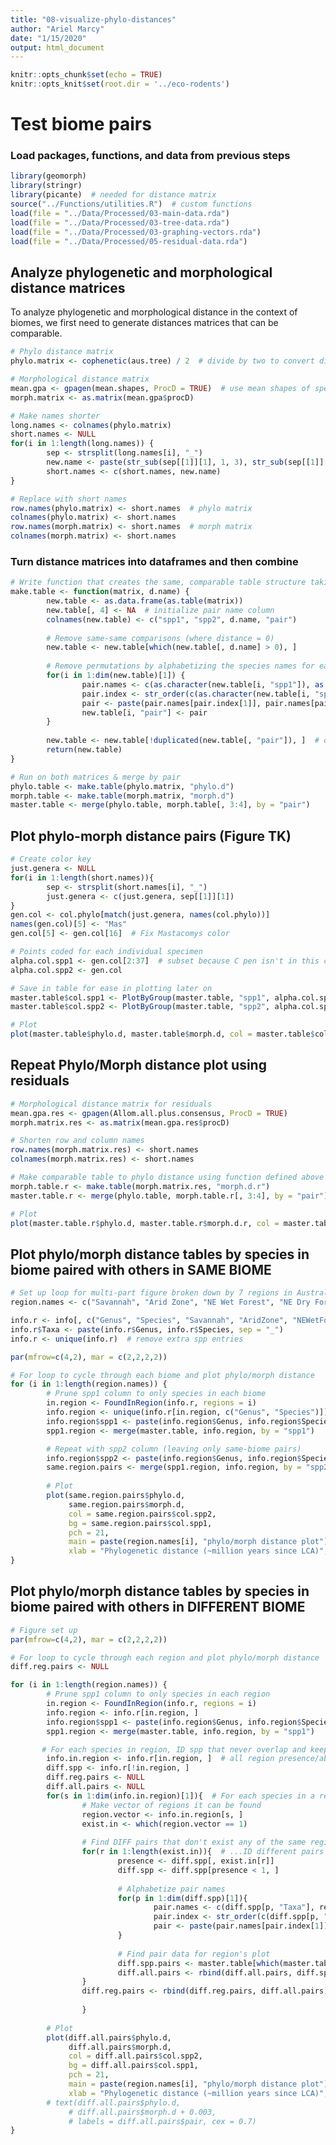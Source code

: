 ```yaml
---
title: "08-visualize-phylo-distances"
author: "Ariel Marcy"
date: "1/15/2020"
output: html_document
---
```


```r
knitr::opts_chunk$set(echo = TRUE)
knitr::opts_knit$set(root.dir = '../eco-rodents')
```

# Test biome pairs


### Load packages, functions, and data from previous steps
```r
library(geomorph)
library(stringr)
library(picante)  # needed for distance matrix
source("../Functions/utilities.R")  # custom functions
load(file = "../Data/Processed/03-main-data.rda")
load(file = "../Data/Processed/03-tree-data.rda")
load(file = "../Data/Processed/03-graphing-vectors.rda")
load(file = "../Data/Processed/05-residual-data.rda")
```

## Analyze phylogenetic and morphological distance matrices
To analyze phylogenetic and morphological distance in the context of biomes, we first need to generate distances matrices that can be comparable.
```r
# Phylo distance matrix
phylo.matrix <- cophenetic(aus.tree) / 2  # divide by two to convert distance to millions of years since Last Common Ancestor

# Morphological distance matrix
mean.gpa <- gpagen(mean.shapes, ProcD = TRUE)  # use mean shapes of species
morph.matrix <- as.matrix(mean.gpa$procD)

# Make names shorter
long.names <- colnames(phylo.matrix)
short.names <- NULL 
for(i in 1:length(long.names)) {
        sep <- strsplit(long.names[i], "_")
        new.name <- paste(str_sub(sep[[1]][1], 1, 3), str_sub(sep[[1]][2], 1, 3), sep = "_")
        short.names <- c(short.names, new.name)
}

# Replace with short names
row.names(phylo.matrix) <- short.names  # phylo matrix
colnames(phylo.matrix) <- short.names
row.names(morph.matrix) <- short.names  # morph matrix
colnames(morph.matrix) <- short.names
```

### Turn distance matrices into dataframes and then combine
```r
# Write function that creates the same, comparable table structure taking in the distance matrices from above, and the name for the distance in the matrix.
make.table <- function(matrix, d.name) {
        new.table <- as.data.frame(as.table(matrix))
        new.table[, 4] <- NA  # initialize pair name column
        colnames(new.table) <- c("spp1", "spp2", d.name, "pair")
        
        # Remove same-same comparisons (where distance = 0)
        new.table <- new.table[which(new.table[, d.name] > 0), ]
        
        # Remove permutations by alphabetizing the species names for each pair
        for(i in 1:dim(new.table)[1]) {
                pair.names <- c(as.character(new.table[i, "spp1"]), as.character(new.table[i, "spp2"]))
                pair.index <- str_order(c(as.character(new.table[i, "spp1"]), as.character(new.table[i, "spp2"])))
                pair <- paste(pair.names[pair.index[1]], pair.names[pair.index[2]], sep = "-")  # pair names in alpha order
                new.table[i, "pair"] <- pair
        }
        
        new.table <- new.table[!duplicated(new.table[, "pair"]), ]  # only unique pair combinations
        return(new.table)
}

# Run on both matrices & merge by pair
phylo.table <- make.table(phylo.matrix, "phylo.d")
morph.table <- make.table(morph.matrix, "morph.d")
master.table <- merge(phylo.table, morph.table[, 3:4], by = "pair")
```

## Plot phylo-morph distance pairs (Figure TK)
```r
# Create color key
just.genera <- NULL
for(i in 1:length(short.names)){
        sep <- strsplit(short.names[i], "_")
        just.genera <- c(just.genera, sep[[1]][1])
}
gen.col <- col.phylo[match(just.genera, names(col.phylo))]
names(gen.col)[5] <- "Mas"
gen.col[5] <- gen.col[16]  # Fix Mastacomys color

# Points coded for each individual specimen
alpha.col.spp1 <- gen.col[2:37]  # subset because C pen isn't in this col
alpha.col.spp2 <- gen.col

# Save in table for ease in plotting later on
master.table$col.spp1 <- PlotByGroup(master.table, "spp1", alpha.col.spp1)
master.table$col.spp2 <- PlotByGroup(master.table, "spp2", alpha.col.spp2)

# Plot
plot(master.table$phylo.d, master.table$morph.d, col = master.table$col.spp1, bg = master.table$col.spp2, pch = 21, xlab = "Phylogenetic distance (~million years since common ancestor)", ylab = "Morphological distance")
```

## Repeat Phylo/Morph distance plot using residuals
```r
# Morphological distance matrix for residuals
mean.gpa.res <- gpagen(Allom.all.plus.consensus, ProcD = TRUE)
morph.matrix.res <- as.matrix(mean.gpa.res$procD)

# Shorten row and column names
row.names(morph.matrix.res) <- short.names
colnames(morph.matrix.res) <- short.names

# Make comparable table to phylo distance using function defined above
morph.table.r <- make.table(morph.matrix.res, "morph.d.r")
master.table.r <- merge(phylo.table, morph.table.r[, 3:4], by = "pair")

# Plot
plot(master.table.r$phylo.d, master.table.r$morph.d.r, col = master.table$col.spp1, bg = master.table$col.spp2, pch = 21, xlab = "Phylogenetic distance (~million years since common ancestor)", ylab = "Morphological distance RESIDUALS")
```

## Plot phylo/morph distance tables by species in biome paired with others in SAME BIOME
```r
# Set up loop for multi-part figure broken down by 7 regions in Australia
region.names <- c("Savannah", "Arid Zone", "NE Wet Forest", "NE Dry Forest", "Pilbara", "South West", "South East")

info.r <- info[, c("Genus", "Species", "Savannah", "AridZone", "NEWetForest", "NEDryForest", "Pilbara", "SW", "SE")]  # Prune to only relevant metadata cols
info.r$Taxa <- paste(info.r$Genus, info.r$Species, sep = "_")
info.r <- unique(info.r)  # remove extra spp entries

par(mfrow=c(4,2), mar = c(2,2,2,2))

# For loop to cycle through each biome and plot phylo/morph distance 
for (i in 1:length(region.names)) {
        # Prune spp1 column to only species in each biome
        in.region <- FoundInRegion(info.r, regions = i)
        info.region <- unique(info.r[in.region, c("Genus", "Species")])
        info.region$spp1 <- paste(info.region$Genus, info.region$Species, sep = "_")
        spp1.region <- merge(master.table, info.region, by = "spp1")

        # Repeat with spp2 column (leaving only same-biome pairs)
        info.region$spp2 <- paste(info.region$Genus, info.region$Species, sep = "_")
        same.region.pairs <- merge(spp1.region, info.region, by = "spp2")
        
        # Plot
        plot(same.region.pairs$phylo.d, 
             same.region.pairs$morph.d, 
             col = same.region.pairs$col.spp2, 
             bg = same.region.pairs$col.spp1, 
             pch = 21,
             main = paste(region.names[i], "phylo/morph distance plot"),
             xlab = "Phylogenetic distance (~million years since LCA)",  ylab = "Morphological distance")
}
```

## Plot phylo/morph distance tables by species in biome paired with others in DIFFERENT BIOME
```r
# Figure set up
par(mfrow=c(4,2), mar = c(2,2,2,2))  

# For loop to cycle through each region and plot phylo/morph distance 
diff.reg.pairs <- NULL

for (i in 1:length(region.names)) {
        # Prune spp1 column to only species in each region
        in.region <- FoundInRegion(info.r, regions = i)
        info.region <- info.r[in.region, ]
        info.region$spp1 <- paste(info.region$Genus, info.region$Species, sep = "_")
        spp1.region <- merge(master.table, info.region, by = "spp1")

       # For each species in region, ID spp that never overlap and keep only those pairs (different region pairs)
        info.in.region <- info.r[in.region, ]  # all region presence/absence
        diff.spp <- info.r[!in.region, ]
        diff.reg.pairs <- NULL
        diff.all.pairs <- NULL
        for(s in 1:dim(info.in.region)[1]){  # For each species in a region...
                # Make vector of regions it can be found
                region.vector <- info.in.region[s, ]
                exist.in <- which(region.vector == 1)
                
                # Find DIFF pairs that don't exist any of the same regions 
                for(r in 1:length(exist.in)){  # ...ID different pairs
                        presence <- diff.spp[, exist.in[r]]
                        diff.spp <- diff.spp[presence < 1, ]
                        
                        # Alphabetize pair names
                        for(p in 1:dim(diff.spp)[1]){
                                pair.names <- c(diff.spp[p, "Taxa"], region.vector[, "Taxa"])
                                pair.index <- str_order(c(diff.spp[p, "Taxa"], region.vector[, "Taxa"]))
                                pair <- paste(pair.names[pair.index[1]], pair.names[pair.index[2]], sep = "-")  # pair names in alpha order
                        }
                        
                        # Find pair data for region's plot
                        diff.spp.pairs <- master.table[which(master.table$pair == pair), ]
                        diff.all.pairs <- rbind(diff.all.pairs, diff.spp.pairs)
                }
                diff.reg.pairs <- rbind(diff.reg.pairs, diff.all.pairs)
                
                }
        
        # Plot
        plot(diff.all.pairs$phylo.d, 
             diff.all.pairs$morph.d, 
             col = diff.all.pairs$col.spp2, 
             bg = diff.all.pairs$col.spp1, 
             pch = 21,
             main = paste(region.names[i], "phylo/morph distance plot"),
             xlab = "Phylogenetic distance (~million years since LCA)",  ylab = "Morphological distance")
        # text(diff.all.pairs$phylo.d, 
             # diff.all.pairs$morph.d + 0.003, 
             # labels = diff.all.pairs$pair, cex = 0.7)
}
```
